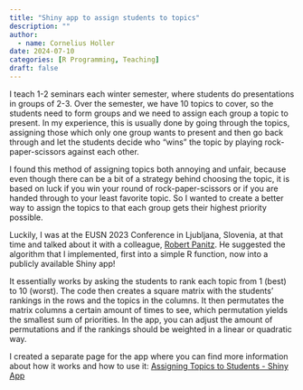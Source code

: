 ```yaml
---
title: "Shiny app to assign students to topics"
description: ""
author:
  - name: Cornelius Holler
date: 2024-07-10
categories: [R Programming, Teaching]
draft: false
---
```


I teach 1-2 seminars each winter semester, where students do presentations in groups of 2-3. Over the semester, we have 10 topics to cover, so the students need to form groups and we need to assign each group a topic to present. In my experience, this is usually done by going through the topics, assigning those which only one group wants to present and then go back through and let the students decide who "wins" the topic by playing rock-paper-scissors against each other.

I found this method of assigning topics both annoying and unfair, because even though there can be a bit of a strategy behind choosing the topic, it is based on luck if you win your round of rock-paper-scissors or if you are handed through to your least favorite topic. So I wanted to create a better way to assign the topics to that each group gets their highest priority possible.

Luckily, I was at the EUSN 2023 Conference in Ljubljana, Slovenia, at that time and talked about it with a colleague, [Robert Panitz](https://www.uni-koblenz.de/de/informatik/ifm/panitz/robert-panitz){target="_blank"}. He suggested the algorithm that I implemented, first into a simple R function, now into a publicly available Shiny app!

It essentially works by asking the students to rank each topic from 1 (best) to 10 (worst). The code then creates a square matrix with the students' rankings in the rows and the topics in the columns. It then permutates the matrix columns a certain amount of times to see, which permutation yields the smallest sum of priorities. In the app, you can adjust the amount of permutations and if the rankings should be weighted in a linear or quadratic way.

I created a separate page for the app where you can find more information about how it works and how to use it: [Assigning Topics to Students - Shiny App](/group_assignment.qmd)
